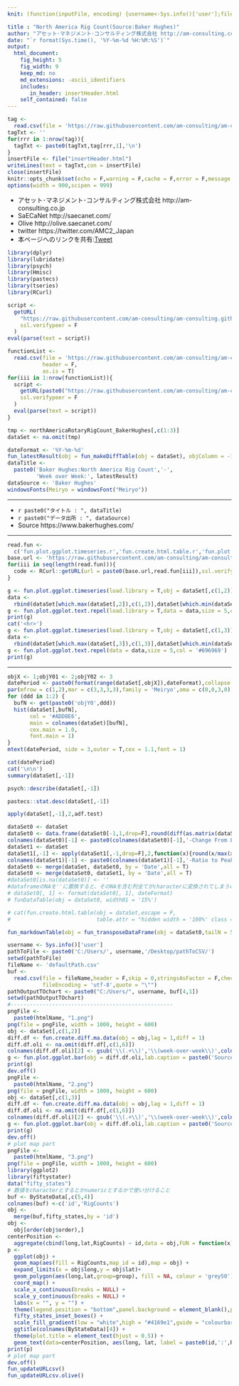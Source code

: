 ```yaml
---
knit: (function(inputFile, encoding) {username<-Sys.info()['user'];fileName<-'defaultPath.csv';pathToFile <-paste0('C:/Users/', username,'/Desktop/pathToCSV/');setwd(pathToFile);buf0<-read.csv(fileName,header = F,skip = 0,stringsAsFactor = F,check.names = F,fileEncoding = 'utf-8');timeStamp<-format(Sys.time(),'%Y%m%d%H%M%S');htmlName<-'NorthAmericaRigCount';rmarkdown::render(inputFile, encoding = encoding, output_file = paste0('C:/Users/',username,buf0[4,1],'am-consulting.co.jp-',htmlName,'.html')) })

title : "North America Rig Count(Source:Baker Hughes)"
author: "アセット･マネジメント･コンサルティング株式会社 http://am-consulting.co.jp"
date: "`r format(Sys.time(), '%Y-%m-%d %H:%M:%S')`"
output: 
  html_document:
    fig_height: 5
    fig_width: 9
    keep_md: no
    md_extensions: -ascii_identifiers 
    includes:
       in_header: insertHeader.html
    self_contained: false
---
```


```r
tag <-
  read.csv(file = 'https://raw.githubusercontent.com/am-consulting/am-consulting.github.io/master/components/insertHeader.csv',header = F,fileEncoding = 'UTF8')
tagTxt <- ''
for(rrr in 1:nrow(tag)){
  tagTxt <- paste0(tagTxt,tag[rrr,1],'\n')
}
insertFile <- file("insertHeader.html")
writeLines(text = tagTxt,con = insertFile)
close(insertFile)
knitr::opts_chunk$set(echo = F,warning = F,cache = F,error = F,message = F,results = "hide")
options(width = 900,scipen = 999)
```

- アセット･マネジメント･コンサルティング株式会社 http://am-consulting.co.jp
- SaECaNet http://saecanet.com/
- Olive http://olive.saecanet.com/
- twitter https://twitter.com/AMC2_Japan
- 本ページへのリンクを共有:<a href="https://twitter.com/share" class="twitter-share-button" data-via="AMC2_Japan" data-size="large">Tweet</a> <script>!function(d,s,id){var js,fjs=d.getElementsByTagName(s)[0],p=/^http:/.test(d.location)?'http':'https';if(!d.getElementById(id)){js=d.createElement(s);js.id=id;js.src=p+'://platform.twitter.com/widgets.js';fjs.parentNode.insertBefore(js,fjs);}}(document, 'script', 'twitter-wjs');</script>

```r
library(dplyr)
library(lubridate)
library(psych)
library(Hmisc)
library(pastecs)
library(tseries)
library(RCurl)
```

```r
script <-
  getURL(
    "https://raw.githubusercontent.com/am-consulting/am-consulting.github.io/master/importNorthAmericaRotaryRigCount.r",
    ssl.verifypeer = F
  )
eval(parse(text = script))
```

```r
functionList <-
  read.csv(file = 'https://raw.githubusercontent.com/am-consulting/am-consulting.github.io/master/csv/functionList.csv',
           header = F,
           as.is = T)
for(iii in 1:nrow(functionList)){
  script <- 
    getURL(paste0("https://raw.githubusercontent.com/am-consulting/am-consulting.github.io/master/", functionList[iii,1]),
    ssl.verifypeer = F
  )
  eval(parse(text = script))
}
```

```r
tmp <- northAmericaRotaryRigCount_BakerHughes[,c(1:3)]
dataSet <- na.omit(tmp)
```

```r
dateFormat <- '%Y-%m-%d'
fun_latestResult(obj = fun_makeDiffTable(obj = dataSet), objColumn = -1, dateFormat = dateFormat)
dataTitle <-
  paste0('Baker Hughes:North America Rig Count','-',
         'Week over Week:', latestResult)
dataSource <- 'Baker Hughes'
windowsFonts(Meiryo = windowsFont("Meiryo"))
```

***

- `r paste0("タイトル : ", dataTitle)`
- `r paste0("データ出所 : ", dataSource)`
- Source https://www.bakerhughes.com/

***

```r
read.fun <- 
  c('fun.plot.ggplot.timeseries.r','fun.create.html.table.r','fun.plot.ggplot.ann.line.text.r','fun.create.diff.ma.data.r','fun.plot.ggplot.bar.r')
base.url <- 'https://raw.githubusercontent.com/am-consulting/am-consulting.github.io/master/public.code/'
for(iii in seq(length(read.fun))){
  code <- RCurl::getURL(url = paste0(base.url,read.fun[iii]),ssl.verifypeer = F);eval(parse(text = code))
}
```

```r
g <- fun.plot.ggplot.timeseries(load.library = T,obj = dataSet[,c(1,2)],manual.color = c('blue'),y.breaks = 20,point.size = 0.5,lab.title = 'North America Rig Count(Source:Baker Hughes)')
data <- 
  rbind(dataSet[which.max(dataSet[,2]),c(1,2)],dataSet[which.min(dataSet[,2]),c(1,2)],tail(dataSet[,c(1,2)],2))
g <- fun.plot.ggplot.text.repel(load.library = T,data = data,size = 5,col = '#696969')
print(g)
cat('<hr>')
g <- fun.plot.ggplot.timeseries(load.library = T,obj = dataSet[,c(1,3)],manual.color = c('red'),y.breaks = 20,point.size = 0.5,lab.title = 'North America Rig Count(Source:Baker Hughes)')
data <- 
  rbind(dataSet[which.max(dataSet[,3]),c(1,3)],dataSet[which.min(dataSet[,3]),c(1,3)],tail(dataSet[,c(1,3)],2))
g <- fun.plot.ggplot.text.repel(data = data,size = 5,col = '#696969')
print(g)
```

***

```r
objX <- 1;objY01 <- 2;objY02 <- 3
datePeriod <- paste0(format(range(dataSet[,objX]),dateFormat),collapse = '~')
par(mfrow = c(1,2),mar = c(3,3,3,3),family = 'Meiryo',oma = c(0,0,3,0))
for (ddd in 1:2) {
  bufN <- get(paste0('objY0',ddd))
  hist(dataSet[,bufN],
       col = '#ADD8E6',
       main = colnames(dataSet)[bufN],
       cex.main = 1.0,
       font.main = 1)
}
mtext(datePeriod, side = 3,outer = T,cex = 1.1,font = 1)
```

```r
cat(datePeriod)
cat('\n\n')
summary(dataSet[,-1])
```

```r
psych::describe(dataSet[,-1])
```

```r
pastecs::stat.desc(dataSet[,-1]) 
```

```r
apply(dataSet[,-1],2,adf.test)
```

```r
dataSet0 <- dataSet
dataSet0 <- data.frame(dataSet0[-1,1,drop=F],round(diff(as.matrix(dataSet0[,-1,drop=F])),10),check.names = F)
colnames(dataSet0)[-1] <- paste0(colnames(dataSet0)[-1],'-Change From Last Data')
dataSet1 <- dataSet
dataSet1[,-1] <- apply(dataSet1[,-1,drop=F],2,function(x){round(x/max(x)*100,0)})
colnames(dataSet1)[-1] <- paste0(colnames(dataSet1)[-1],'-Ratio to Peak(%)')
dataSet0 <- merge(dataSet, dataSet0, by = 'Date',all = T)
dataSet0 <- merge(dataSet0, dataSet1, by = 'Date',all = T)
#dataSet0[is.na(dataSet0)] <- ''
#dataframeのNAを''に置換すると、そのNAを含む列全てがcharacterに変換されてしまうので注意
# dataSet0[, 1] <- format(dataSet0[, 1], dateFormat)
# funDataTable(obj = dataSet0, width01 = '15%')
```

```r
# cat(fun.create.html.table(obj = dataSet,escape = F,
#                           table.attr = "hidden width = '100%' class = 'table' id = 'OrigData'"))
```

```r
fun_markdownTable(obj = fun_transposeDataFrame(obj = dataSet0,tailN = 5))
```

```r
username <- Sys.info()['user']
pathToFile <- paste0('C:/Users/', username,'/Desktop/pathToCSV/')
setwd(pathToFile)
fileName <- 'defaultPath.csv'
buf <-
  read.csv(file = fileName,header = F,skip = 0,stringsAsFactor = F,check.names = F,
           fileEncoding = 'utf-8',quote = "\"")
pathOutputTOchart <- paste0("C:/Users/", username, buf[4,1])
setwd(pathOutputTOchart)
#---------------------------------------------------
pngFile <- 
  paste0(htmlName, "1.png")
png(file = pngFile, width = 1000, height = 600)
obj <- dataSet[,c(1,2)]
diff.df <- fun.create.diff.ma.data(obj = obj,lag = 1,diff = 1)
diff.df.oli <- na.omit(diff.df[,c(1,6)])
colnames(diff.df.oli)[2] <- gsub('\\(.+\\)','\\(week-over-week\\)',colnames(diff.df.oli)[2])
g <- fun.plot.ggplot.bar(obj = diff.df.oli,lab.caption = paste0('Source:',dataSource),tail.n = 5*6)
print(g)
dev.off()
pngFile <- 
  paste0(htmlName, "2.png")
png(file = pngFile, width = 1000, height = 600)
obj <- dataSet[,c(1,3)]
diff.df <- fun.create.diff.ma.data(obj = obj,lag = 1,diff = 1)
diff.df.oli <- na.omit(diff.df[,c(1,6)])
colnames(diff.df.oli)[2] <- gsub('\\(.+\\)','\\(week-over-week\\)',colnames(diff.df.oli)[2])
g <- fun.plot.ggplot.bar(obj = diff.df.oli,lab.caption = paste0('Source:',dataSource),tail.n = 5*6)
print(g)
dev.off()
# plot map part
pngFile <- 
  paste0(htmlName, "3.png")
png(file = pngFile, width = 1000, height = 600)
library(ggplot2)
library(fiftystater)
data("fifty_states")
# 数値をcharacterとするとかnumericとするかで使い分けること
buf <- ByStateData[,c(5,4)]
colnames(buf) <-c('id','RigCounts')
obj <- 
  merge(buf,fifty_states,by = 'id')
obj <- 
  obj[order(obj$order),]
centerPosition <- 
  aggregate(cbind(long,lat,RigCounts) ~ id,data = obj,FUN = function(x)mean(range(x)))
p <- 
  ggplot(obj) + 
  geom_map(aes(fill = RigCounts,map_id = id),map = obj) +
  expand_limits(x = obj$long,y = obj$lat)+
  geom_polygon(aes(long,lat,group=group), fill = NA, colour = 'grey50') +
  coord_map() +
  scale_x_continuous(breaks = NULL) + 
  scale_y_continuous(breaks = NULL) +
  labs(x = "", y = "") +
  theme(legend.position = "bottom",panel.background = element_blank(),panel.border =  element_blank()) +  
  fifty_states_inset_boxes() +
  scale_fill_gradient(low = "white",high = "#4169e1",guide = "colourbar") +
  ggtitle(colnames(ByStateData)[4]) +
  theme(plot.title = element_text(hjust = 0.5)) +
  geom_text(data=centerPosition, aes(long, lat, label = paste0(id,':',RigCounts)),size=4)
print(p)
# plot map part
dev.off()
fun_updateURLcsv()
fun_updateURLcsv.olive()
```

<script>MakeNegative();</script>
<script>
  (function(i,s,o,g,r,a,m){i['GoogleAnalyticsObject']=r;i[r]=i[r]||function(){
  (i[r].q=i[r].q||[]).push(arguments)},i[r].l=1*new Date();a=s.createElement(o),
  m=s.getElementsByTagName(o)[0];a.async=1;a.src=g;m.parentNode.insertBefore(a,m)
  })(window,document,'script','https://www.google-analytics.com/analytics.js','ga');

  ga('create', 'UA-3077339-5', 'auto');
  ga('send', 'pageview');

</script>
